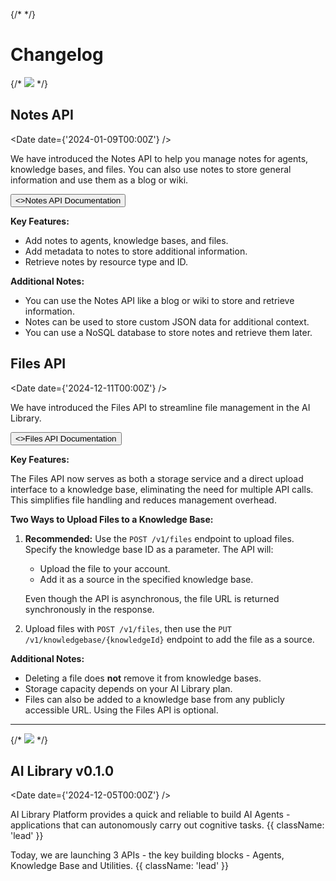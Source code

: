 

{/* <Timeline /> */}

# Changelog


{/* ![](https://images.unsplash.com/photo-1733173523386-3006dec1a835) */}

## Notes API
<Date date={'2024-01-09T00:00Z'} />

We have introduced the Notes API to help you manage notes for agents, knowledge bases, and files. You can also use notes to store general information and use them as a blog or wiki.

<Button href="/api-reference/notes" arrow="right">
    <>Notes API Documentation</>
  </Button>

**Key Features:**
- Add notes to agents, knowledge bases, and files.
- Add metadata to notes to store additional information.
- Retrieve notes by resource type and ID.

**Additional Notes:**
- You can use the Notes API like a blog or wiki to store and retrieve information.
- Notes can be used to store custom JSON data for additional context.
- You can use a NoSQL database to store notes and retrieve them later.


## Files API
<Date date={'2024-12-11T00:00Z'} />

We have introduced the Files API to streamline file management in the AI Library.

<Button href="/api-reference/files" arrow="right">
    <>Files API Documentation</>
  </Button>

**Key Features:**

The Files API now serves as both a storage service and a direct upload interface to a knowledge base, eliminating the need for multiple API calls. This simplifies file handling and reduces management overhead.

**Two Ways to Upload Files to a Knowledge Base:**

1. **Recommended:** Use the `POST /v1/files` endpoint to upload files. Specify the knowledge base ID as a parameter. The API will:
   - Upload the file to your account.
   - Add it as a source in the specified knowledge base.
   
   Even though the API is asynchronous, the file URL is returned synchronously in the response.

2. Upload files with `POST /v1/files`, then use the `PUT /v1/knowledgebase/{knowledgeId}` endpoint to add the file as a source.

**Additional Notes:**

- Deleting a file does **not** remove it from knowledge bases.
- Storage capacity depends on your AI Library plan.
- Files can also be added to a knowledge base from any publicly accessible URL. Using the Files API is optional.




---

{/* ![](https://images.unsplash.com/photo-1733317817195-36b3a6473dd3) */}


## AI Library v0.1.0
<Date date={'2024-12-05T00:00Z'} />


AI Library Platform provides a quick and reliable to build AI Agents - applications that can autonomously carry out cognitive tasks. {{ className: 'lead' }}

Today, we are launching 3 APIs - the key building blocks - Agents, Knowledge Base and Utilities.  {{ className: 'lead' }}


